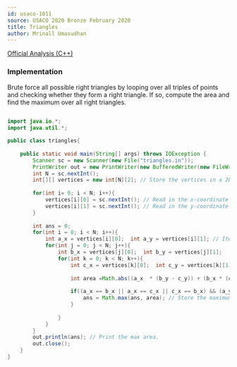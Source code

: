 ```yaml
---
id: usaco-1011
source: USACO 2020 Bronze February 2020
title: Triangles
author: Mrinall Umasudhan
---
```


[Official Analysis (C++)](http://www.usaco.org/index.php?page=viewproblem2&cpid=1011)

### Implementation

Brute force all possible right triangles by looping over all triples of points and checking whether they form a right triangle. If so, compute the area and find the maximum over all right triangles.

<LanguageSection>
 
<JavaSection>

```java
 
import java.io.*;
import java.util.*;

public class triangles{
  
    public static void main(String[] args) throws IOException {
        Scanner sc = new Scanner(new File("triangles.in"));
        PrintWriter out = new PrintWriter(new BufferedWriter(new FileWriter("triangles.out")));
        int N = sc.nextInt(); 
        int[][] vertices = new int[N][2]; // Store the vertices in a 2D array 
        
        for(int i= 0; i < N; i++){
            vertices[i][0] = sc.nextInt(); // Read in the x-coordinate
            vertices[i][1] = sc.nextInt(); // Read in the y-coordinate
        }
        
        int ans = 0;
        for(int i = 0; i < N; i++){
            int a_x = vertices[i][0];  int a_y = vertices[i][1]; // Iterate for the first vertices of the triangle.
            for(int j = 0; j < N; j++){
                int b_x = vertices[j][0];  int b_y = vertices[j][1]; 
                for(int k = 0; k < N; k++){
                    int c_x = vertices[k][0];  int c_y = vertices[k][1];   
                    
                    int area =Math.abs((a_x  * (b_y - c_y)) + (b_x * (c_y - a_y)) + (c_x * (a_y - b_y ))); // Calculate the area of the three triangles
                    
                    if((a_x == b_x || a_x == c_x || c_x == b_x) && (a_y == b_y || a_y == c_y || c_y == b_y)) { // Check if the triangle has any sides parallel to the X-axis and the Y-axis.
                        ans = Math.max(ans, area); // Store the maximum area.
                    }
                    
                }
            }
        }
        out.println(ans); // Print the max area.
        out.close();
    }
}


```

</JavaSection>
</LanguageSection>
